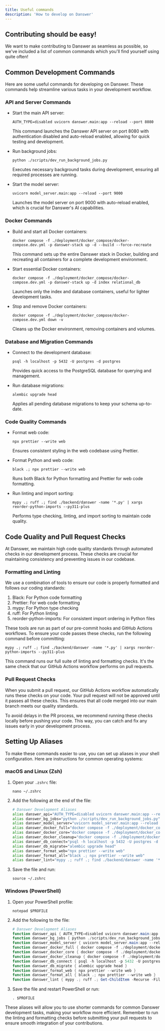 ```yaml
---
title: Useful commands
description: 'How to develop on Danswer'
---
```


## Contributing should be easy!

We want to make contributing to Danswer as seamless as possible, so we've included a list of common commands which you'll find yourself using quite often!

## Common Development Commands

Here are some useful commands for developing on Danswer. These commands help streamline various tasks in your development workflow.

### API and Server Commands

- Start the main API server:
  ```
  AUTH_TYPE=disabled uvicorn danswer.main:app --reload --port 8080
  ```
  This command launches the Danswer API server on port 8080 with authentication disabled and auto-reload enabled, allowing for quick testing and development.

- Run background jobs:
  ```
  python ./scripts/dev_run_background_jobs.py
  ```
  Executes necessary background tasks during development, ensuring all required processes are running.

- Start the model server:
  ```
  uvicorn model_server.main:app --reload --port 9000
  ```
  Launches the model server on port 9000 with auto-reload enabled, which is crucial for Danswer's AI capabilities.

### Docker Commands

- Build and start all Docker containers:
  ```
  docker compose -f ./deployment/docker_compose/docker-compose.dev.yml -p danswer-stack up -d --build --force-recreate
  ```
  This command sets up the entire Danswer stack in Docker, building and recreating all containers for a complete development environment.

- Start essential Docker containers:
  ```
  docker compose -f ./deployment/docker_compose/docker-compose.dev.yml -p danswer-stack up -d index relational_db
  ```
  Launches only the index and database containers, useful for lighter development tasks.

- Stop and remove Docker containers:
  ```
  docker compose -f ./deployment/docker_compose/docker-compose.dev.yml down -v
  ```
  Cleans up the Docker environment, removing containers and volumes.

### Database and Migration Commands

- Connect to the development database:
  ```
  psql -h localhost -p 5432 -U postgres -d postgres
  ```
  Provides quick access to the PostgreSQL database for querying and management.

- Run database migrations:
  ```
  alembic upgrade head
  ```
  Applies all pending database migrations to keep your schema up-to-date.

### Code Quality Commands

- Format web code:
  ```
  npx prettier --write web
  ```
  Ensures consistent styling in the web codebase using Prettier.

- Format Python and web code:
  ```
  black .; npx prettier --write web
  ```
  Runs both Black for Python formatting and Prettier for web code formatting.

- Run linting and import sorting:
  ```
  mypy .; ruff .; find ./backend/danswer -name '*.py' | xargs reorder-python-imports --py311-plus
  ```
  Performs type checking, linting, and import sorting to maintain code quality.

## Code Quality and Pull Request Checks

At Danswer, we maintain high code quality standards through automated checks in our development process. These checks are crucial for maintaining consistency and preventing issues in our codebase.

### Formatting and Linting

We use a combination of tools to ensure our code is properly formatted and follows our coding standards:

1. Black: For Python code formatting
2. Prettier: For web code formatting
3. mypy: For Python type checking
4. ruff: For Python linting
5. reorder-python-imports: For consistent import ordering in Python files

These tools are run as part of our pre-commit hooks and GitHub Actions workflows. To ensure your code passes these checks, run the following command before committing:

```
mypy .; ruff .; find ./backend/danswer -name '*.py' | xargs reorder-python-imports --py311-plus
```

This command runs our full suite of linting and formatting checks. It's the same check that our GitHub Actions workflow performs on pull requests.

### Pull Request Checks

When you submit a pull request, our GitHub Actions workflow automatically runs these checks on your code. Your pull request will not be approved until it passes all these checks. This ensures that all code merged into our main branch meets our quality standards.

To avoid delays in the PR process, we recommend running these checks locally before pushing your code. This way, you can catch and fix any issues early in your development process.

## Setting Up Aliases

To make these commands easier to use, you can set up aliases in your shell configuration. Here are instructions for common operating systems:

### macOS and Linux (Zsh)

1. Open your `.zshrc` file:
   ```
   nano ~/.zshrc
   ```

2. Add the following at the end of the file:

   ```zsh
   # Danswer Development Aliases
   alias danswer_api="AUTH_TYPE=disabled uvicorn danswer.main:app --reload --port 8080"
   alias danswer_bg_jobs="python ./scripts/dev_run_background_jobs.py"
   alias danswer_model_server="uvicorn model_server.main:app --reload --port 9000"
   alias danswer_docker_full="docker compose -f ./deployment/docker_compose/docker-compose.dev.yml -p danswer-stack up -d --build --force-recreate"
   alias danswer_docker_core="docker compose -f ./deployment/docker_compose/docker-compose.dev.yml -p danswer-stack up -d index relational_db"
   alias danswer_docker_cleanup="docker compose -f ./deployment/docker_compose/docker-compose.dev.yml down -v"
   alias danswer_db_connect="psql -h localhost -p 5432 -U postgres -d postgres"
   alias danswer_db_migrate="alembic upgrade head"
   alias danswer_format_web="npx prettier --write web"
   alias danswer_format_all="black .; npx prettier --write web"
   alias danswer_lint="mypy .; ruff .; find ./backend/danswer -name '*.py' | xargs reorder-python-imports --py311-plus"
   ```

3. Save the file and run:
   ```
   source ~/.zshrc
   ```

### Windows (PowerShell)

1. Open your PowerShell profile:
   ```
   notepad $PROFILE
   ```

2. Add the following to the file:

   ```powershell
   # Danswer Development Aliases
   function danswer_api { AUTH_TYPE=disabled uvicorn danswer.main:app --reload --port 8080 }
   function danswer_bg_jobs { python ./scripts/dev_run_background_jobs.py }
   function danswer_model_server { uvicorn model_server.main:app --reload --port 9000 }
   function danswer_docker_full { docker compose -f ./deployment/docker_compose/docker-compose.dev.yml -p danswer-stack up -d --build --force-recreate }
   function danswer_docker_core { docker compose -f ./deployment/docker_compose/docker-compose.dev.yml -p danswer-stack up -d index relational_db }
   function danswer_docker_cleanup { docker compose -f ./deployment/docker_compose/docker-compose.dev.yml down -v }
   function danswer_db_connect { psql -h localhost -p 5432 -U postgres -d postgres }
   function danswer_db_migrate { alembic upgrade head }
   function danswer_format_web { npx prettier --write web }
   function danswer_format_all { black .; npx prettier --write web }
   function danswer_lint { mypy .; ruff .; Get-ChildItem -Recurse -Filter *.py | ForEach-Object { reorder-python-imports --py311-plus $_.FullName } }
   ```

3. Save the file and restart PowerShell or run:
   ```
   . $PROFILE
   ```

These aliases will allow you to use shorter commands for common Danswer development tasks, making your workflow more efficient. Remember to run the linting and formatting checks before submitting your pull requests to ensure smooth integration of your contributions.
